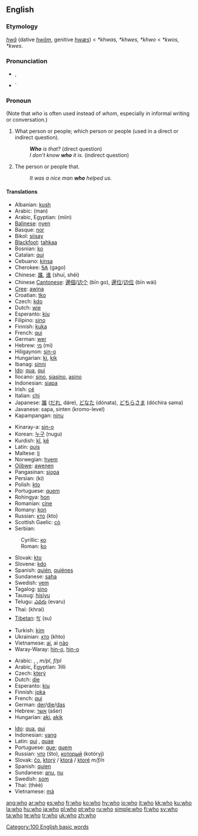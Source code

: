 {{wikipedia}}
==English==

{{rank|me|an|we|43|who|said|would|been}}

===Etymology===
{{OE.}} ''[[hwa|hwā]]'' (dative ''[[hwam|hwām]]'', genitive ''[[hwæs]]'') < {{PG.}} ''*khwas, *khwes, *khwo'' < {{PIE.}} ''*kwos, *kwes''.

===Pronunciation===
*{{IPA|/huː/}}, {{SAMPA|/hu:/}}
*{{audio|en-us-who.ogg|Audio (US)}}`
*:{{rhymes|uː}}

===Pronoun===
{{wikipedia|Who (pronoun)}}
{{en-pron|desc=singular or plural, nominative case|possessivewhose|objective case|whom}}

(Note that ''who'' is often used instead of ''whom'', especially in informal writing or conversation.)

# {{context|interrogative pronoun}} What person or people; which person or people (used in a direct or indirect question).
#:'''''Who''' is that?'' (direct question)
#:''I don't know '''who''' it is.'' (indirect question)
# {{context|relative pronoun}} The person or people that.
#:''It was a nice man '''who''' helped us.''

====Translations====
{{trans-top|who? (interrogative pronoun)}}
*Albanian: [[kush]]
*Arabic: {{ARchar|[[من|مَنْ]]}} (man)
*Arabic, Egyptian: {{ARchar|[[مين]]}} (miin)
*[[Balinese]]: [[nyen]]
*Basque: [[nor]]
*Bikol: [[siisay]]
*[[Blackfoot]]: [[tahkaa]]
*Bosnian: [[ko#Bosnian|ko]]
*Catalan: [[qui]]
*Cebuano: [[kinsa]]
*Cherokee: [[ᎦᎪ]] (gago)
*Chinese: [[誰]], [[谁]] (shuí, shéi)
*Chinese [[Cantonese]]: [[邊個]]/[[边个]] (bīn go), [[邊位]]/[[边位]] (bīn wái)
*[[Cree]]: [[awina]]
*Croatian: [[tko#Croatian|tko]]
*Czech: [[kdo]]
*Dutch: [[wie]]
*Esperanto: [[kiu]]
*Filipino: [[sino]]
*Finnish: [[kuka]]
*French: [[qui]]
*German: [[wer]]
*Hebrew: [[מי]] (mi)
*Hiligaynon: [[sin-o]]
*Hungarian: [[ki]], [[kik]] {{p}}
*Ibanag: [[sinni]]
*[[Ido]]: [[qua]], [[qui]] {{p}}
*Ilocano: [[sino]], [[siasino]], [[asino]]
*Indonesian: [[siapa]]
*Irish: [[cé]]
*Italian: [[chi]]
*Japanese: [[誰]] ([[だれ]], dáre), [[どなた]] (dónata), [[どちらさま]] (dóchira sama)
*Javanese: sapa, sinten (kromo-level)
*Kapampangan: [[ninu]]
{{trans-mid}}
*Kinaray-a: [[sin-o]]
*Korean: [[누구]] (nugu)
*Kurdish: [[kî]], [[kê]]
*Latin: [[quis]] {{mf}}
*Maltese: [[li]]
*Norwegian: [[hvem]]
*[[Ojibwe]]: [[awenen]]
*Pangasinan: [[siopa]]
*Persian: {{FAchar|[[کی]]}} (ki)
*Polish: [[kto]]
*Portuguese: [[quem]]
*Rohingya: [[hon]]
*Romanian: [[cine]]
*Romany: [[kon]]
*Russian: [[кто]] (kto)
*Scottish Gaelic: [[cò]]
*Serbian:
:Cyrillic: [[ко#Serbian|ко]]
:Roman: [[ko#Serbian|ko]]
*Slovak: [[kto]]
*Slovene: [[kdo]]
*Spanish: [[quién]], [[quiénes]] {{p}}
*Sundanese: [[saha]]
*Swedish: [[vem]]
*Tagalog: [[sino]]
*Tausug: [[hisiyu]]
*Telugu: [[ఎవరు]] (evaru)
*Thai: {{THchar|[[ใคร]]}} (khrai)
*[[Tibetan]]: [[སུ་]] (su)
*Turkish: [[kim]]
*Ukrainian: [[хто]] (khto)
*Vietnamese: [[ai]], ai [[nào]]
*Waray-Waray: [[hin-o]], [[hin-o]]
{{trans-bottom}}

{{trans-top|who (relative pronoun)}}
*Arabic: {{ARchar|[[الذي|اَلّذِي]]}} {{Unicode|(allaðíː)}} {{m}}, {{ARchar|[[التي|اَلّتِي]]}} {{Unicode|(allatíː)}} {{f}}, {{ARchar|[[الذين|اَلّذِينَ]]}} {{Unicode|(allaðíːna)}} ''m/pl'', {{ARchar|[[اللواتي|اَلّلوَاتِي]]}} {{Unicode|(allawáːti)}} ''f/pl''
*Arabic, Egyptian: ʔilli
*Czech: [[který]]
*Dutch: [[die]]
*Esperanto: [[kiu]]
*Finnish: [[joka]]
*French: [[qui]]
*German: [[der]]/[[die]]/[[das]]
*Hebrew: [[אשר]] (ašer)
*Hungarian: [[aki]], [[akik]] {{p}}
{{trans-mid}}
*[[Ido]]: [[qua]], [[qui]] {{p}}
*Indonesian: [[yang]]
*Latin: [[qui]] {{m}}, [[quae]] {{f}}
*Portuguese: [[que]]; [[quem]]
*Russian: [[что]] (što), [[который]] (kotóryj) {{m}}
*Slovak: [[čo]], [[ktorý]] / [[ktorá]] / [[ktoré]] ''m/f/n''
*Spanish: [[quien]]
*Sundanese: [[anu]], [[nu]]
*Swedish: [[som]]
*Thai: {{THchar|[[ที่]]}} (thèè)
*Vietnamese: [[mà]]
{{trans-bottom}}

[[Category:100 English basic words]]

[[ang:who]]
[[ar:who]]
[[es:who]]
[[fr:who]]
[[ko:who]]
[[hy:who]]
[[io:who]]
[[it:who]]
[[kk:who]]
[[ku:who]]
[[la:who]]
[[hu:who]]
[[ja:who]]
[[pl:who]]
[[pt:who]]
[[ru:who]]
[[simple:who]]
[[fi:who]]
[[sv:who]]
[[ta:who]]
[[te:who]]
[[tr:who]]
[[uk:who]]
[[zh:who]]